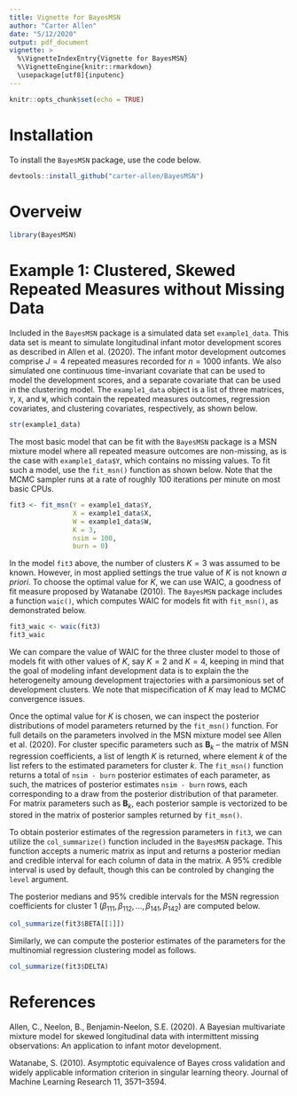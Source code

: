 ```yaml
---
title: Vignette for BayesMSN
author: "Carter Allen"
date: "5/12/2020"
output: pdf_document
vignette: >
  %\VignetteIndexEntry{Vignette for BayesMSN}
  %\VignetteEngine{knitr::rmarkdown}
  \usepackage[utf8]{inputenc}
---
```


```r
knitr::opts_chunk$set(echo = TRUE)
```

# Installation

To install the `BayesMSN` package, use the code below. 

```r
devtools::install_github("carter-allen/BayesMSN")
```

# Overveiw

```r
library(BayesMSN)
```

# Example 1: Clustered, Skewed Repeated Measures without Missing Data

Included in the `BayesMSN` package is a simulated data set `example1_data`. This data set is meant to simulate longitudinal infant motor development scores as described in Allen et al. (2020). The infant motor development outcomes comprise $J = 4$ repeated measures recorded for $n = 1000$ infants. We also simulated one continuous time-invariant covariate that can be used to model the development scores, and a separate covariate that can be used in the clustering model. The `example1_data` object is a list of three matrices, `Y`, `X`, and `W`, which contain the repeated measures outcomes, regression covariates, and clustering covariates, respectively, as shown below. 

```r
str(example1_data)
```

The most basic model that can be fit with the `BayesMSN` package is a MSN mixture model where all repeated measure outcomes are non-missing, as is the case with `example1_data$Y`, which contains no missing values. To fit such a model, use the `fit_msn()` function as shown below. Note that the MCMC sampler runs at a rate of roughly 100 iterations per minute on most basic CPUs. 

```r
fit3 <- fit_msn(Y = example1_data$Y,
                X = example1_data$X,
                W = example1_data$W,
                K = 3,
                nsim = 100,
                burn = 0)
```

In the model `fit3` above, the number of clusters $K = 3$ was assumed to be known. However, in most applied settings the true value of $K$ is not known _a priori_. To choose the optimal value for $K$, we can use WAIC, a goodness of fit measure proposed by Watanabe (2010). The `BayesMSN` package includes a function `waic()`, which computes WAIC for models fit with `fit_msn()`, as demonstrated below. 

```r
fit3_waic <- waic(fit3)
fit3_waic
```

We can compare the value of WAIC for the three cluster model to those of models fit with other values of $K$, say $K = 2$ and $K = 4$, keeping in mind that the goal of modeling infant development data is to explain the the heterogeneity amoung development trajectories with a parsimonious set of development clusters. We note that mispecification of $K$ may lead to MCMC convergence issues. 

Once the optimal value for $K$ is chosen, we can inspect the posterior distributions of model parameters returned by the `fit_msn()` function. For full details on the parameters involved in the MSN mixture model see Allen et al. (2020). For cluster specific parameters such as $\mathbf{B}_k$ -- the matrix of MSN regression coefficients, a list of length $K$ is returned, where element $k$ of the list refers to the estimated parameters for cluster $k$. The `fit_msn()` function returns a total of `nsim - burn` posterior estimates of each parameter, as such, the matrices of posterior estimates `nsim - burn` rows, each corresponding to a draw from the posterior distribution of that parameter. For matrix parameters such as $\mathbf{B}_k$, each posterior sample is vectorized to be stored in the matrix of posterior samples returned by `fit_msn()`. 

To obtain posterior estimates of the regression parameters in `fit3`, we can utilize the `col_summarize()` function included in the `BayesMSN` package. This function accepts a numeric matrix as input and returns a posterior median and credible interval for each column of data in the matrix. A 95\% credible interval is used by default, though this can be controled by changing the `level` argument.

The posterior medians and 95\% credible intervals for the MSN regression coefficients for cluster 1 ($\beta_{111}, \beta_{112}, ..., \beta_{141}, \beta_{142}$) are computed below. 

```r
col_summarize(fit3$BETA[[1]])
```

Similarly, we can compute the posterior estimates of the parameters for the multinomial regression clustering model as follows. 

```r
col_summarize(fit3$DELTA)
```


# References

Allen, C., Neelon, B., Benjamin-Neelon, S.E. (2020). A Bayesian multivariate mixture model for skewed longitudinal data with intermittent missing observations: An application to infant motor development. 

Watanabe, S. (2010). Asymptotic equivalence of Bayes cross validation and widely applicable information criterion in singular learning theory. Journal of Machine Learning Research 11, 3571–3594.